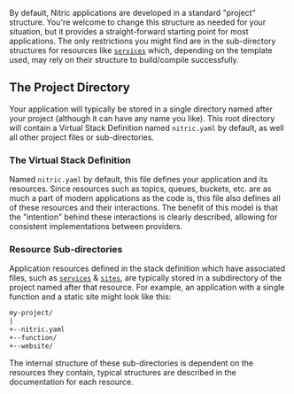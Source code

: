 By default, Nitric applications are developed in a standard "project" structure. You're welcome to change this structure as needed for your situation, but it provides a straight-forward starting point for most applications. The only restrictions you might find are in the sub-directory structures for resources like [`services`](./services) which, depending on the template used, may rely on their structure to build/compile successfully.

## The Project Directory

Your application will typically be stored in a single directory named after your project (although it can have any name you like). This root directory will contain a Virtual Stack Definition named `nitric.yaml` by default, as well all other project files or sub-directories.

### The Virtual Stack Definition

Named `nitric.yaml` by default, this file defines your application and its resources. Since resources such as topics, queues, buckets, etc. are as much a part of modern applications as the code is, this file also defines all of these resources and their interactions. The benefit of this model is that the "intention" behind these interactions is clearly described, allowing for consistent implementations between providers.

### Resource Sub-directories

Application resources defined in the stack definition which have associated files, such as [`services`](./services) & [`sites`](./sites), are typically stored in a subdirectory of the project named after that resource. For example, an application with a single function and a static site might look like this:

```txt
my-project/
|
+--nitric.yaml
+--function/
+--website/
```

The internal structure of these sub-directories is dependent on the resources they contain, typical structures are described in the documentation for each resource.
